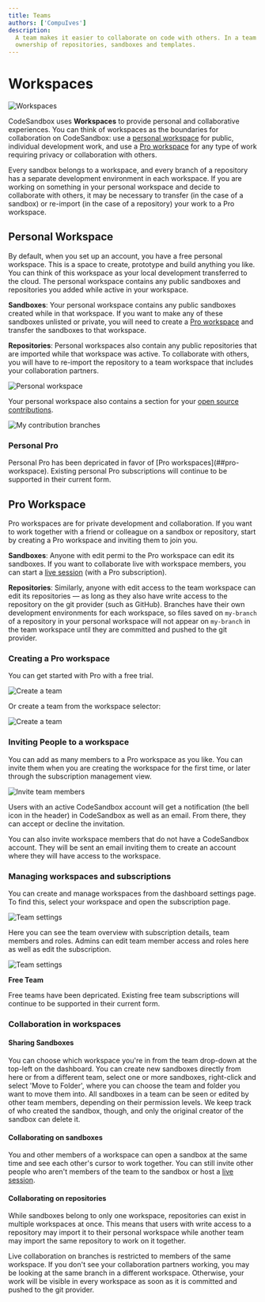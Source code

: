 ```yaml
---
title: Teams
authors: ['CompuIves']
description:
  A team makes it easier to collaborate on code with others. In a team you share
  ownership of repositories, sandboxes and templates.
---
```



# Workspaces
![Workspaces](../images/workspace-selector.png)

CodeSandbox uses **Workspaces** to provide personal and collaborative experiences. You can think of workspaces as the boundaries for collaboration on CodeSandbox: use a [personal workspace](#personal-workspace) for public, individual development work, and use a [Pro workspace](#pro-workspace) for any type of work requiring privacy or collaboration with others.

Every sandbox belongs to a workspace, and every branch of a repository has a separate development environment in each workspace. If you are working on something in your personal workspace and decide to collaborate with others, it may be necessary to transfer (in the case of a sandbox) or re-import (in the case of a repository) your work to a Pro workspace.

## Personal Workspace

By default, when you set up an account, you have a free personal workspace. This is a space to create, prototype and build anything you like. You can think of this workspace as your local development transferred to the cloud. The personal workspace contains any public sandboxes and repositories you added while active in your workspace.

**Sandboxes**: Your personal workspace contains any public sandboxes created while in that workspace. If you want to make any of these sandboxes unlisted or private, you will need to create a [Pro workspace](##pro-workspace) and transfer the sandboxes to that workspace. 

**Repositories**: Personal workspaces also contain any public repositories that are imported while that workspace was active. To collaborate with others, you will have to re-import the repository to a team workspace that includes your collaboration partners.

![Personal workspace](../images/workspace-personal-team.png)

Your personal workspace also contains a section for your [open source contributions](/learn/getting-started/open-source#introducing-contribution-branches).

![My contribution branches](../images/workspace-my-contributions.png)

### Personal Pro
<Callout emoji="⚠️">
Personal Pro has been depricated in favor of [Pro workspaces](##pro-workspace). Existing personal Pro subscriptions will continue to be supported in their current form.  
</Callout>


## Pro Workspace 

Pro workspaces are for private development and collaboration. 
If you want to work together with a friend or colleague on a sandbox or repository, start by creating a Pro workspace and inviting them to join you.

**Sandboxes**: Anyone with edit permi to the Pro workspace can edit its sandboxes. If you want to collaborate live with workspace members, you can start a [live session](/learn/getting-started/collaborate-share) (with a Pro subscription).

**Repositories**: Similarly, anyone with edit access to the team workspace can edit its repositories — as long as they also have write access to the repository on the git provider (such as GitHub). Branches have their own development environments for each workspace, so files saved on `my-branch` of a repository in your personal workspace will not appear on `my-branch` in the team workspace until they are committed and pushed to the git provider.

### Creating a Pro workspace

You can get started with Pro with a free trial. 

![Create a team](../images/workspace-create-team.png)

Or create a team from the workspace selector:

![Create a team](../images/workspace-selector-newteam.png)


### Inviting People to a workspace

You can add as many members to a Pro workspace as you like. You can invite them when you are creating the workspace for the first time, or later through the subscription management view.

![Invite team members](../images/workspace-invite-members.png)

Users with an active CodeSandbox account will get a notification (the bell icon in the header) in CodeSandbox as well as an email. 
From there, they can accept or decline the invitation.

You can also invite workspace members that do not have a CodeSandbox account. They will be sent an email inviting them to create an account where they will have access to the workspace.


### Managing workspaces and subscriptions

You can create and manage workspaces from the dashboard settings page.
To find this, select your workspace and open the subscription page.

![Team settings](../images/workspace-team-settings.png)

Here you can see the team overview with subscription details, team members and roles.
Admins can edit team member access and roles here as well as edit the subscription. 

![Team settings](../images/workspace-team-settings-free.png)


**Free Team**

<Callout emoji="⚠️">
Free teams have been depricated. Existing free team subscriptions will continue to be supported in their current form.  
</Callout>

### Collaboration in workspaces

#### Sharing Sandboxes

You can choose which workspace you're in from the team drop-down at the top-left on
the dashboard. You can create new sandboxes directly from here or from a
different team, select one or more sandboxes, right-click and select 'Move to
Folder', where you can choose the team and folder you want to move them into.
All sandboxes in a team can be seen or edited by other team members, depending
on their permission levels. We keep track of who created the sandbox, though,
and only the original creator of the sandbox can delete it.

#### Collaborating on sandboxes

You and other members of a workspace can open a sandbox at the same time and see each other's cursor to work together. You can still invite other people who aren't members of the team to the sandbox or host a [live session](/learn/getting-started/collaborate-share).

#### Collaborating on repositories

While sandboxes belong to only one workspace, repositories can exist in multiple workspaces at once. This means that users with write access to a repository may import it to their personal workspace while another team may import the same repository to work on it together.

Live collaboration on branches is restricted to members of the same workspace. If you don't see your collaboration partners working, you may be looking at the same branch in a different workspace. Otherwise, your work will be visible in every workspace as soon as it is committed and pushed to the git provider.
